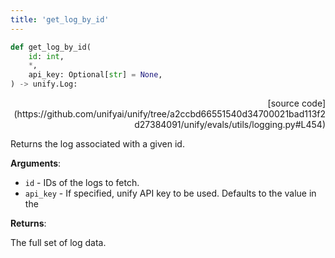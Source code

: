 ```yaml
---
title: 'get_log_by_id'
---
```


```python
def get_log_by_id(
    id: int,
    *,
    api_key: Optional[str] = None,
) -> unify.Log:
```

<p align="right">[source code](https://github.com/unifyai/unify/tree/a2ccbd66551540d34700021bad113f2d27384091/unify/evals/utils/logging.py#L454)</p>

Returns the log associated with a given id.

**Arguments**:

- `id` - IDs of the logs to fetch.
- `api_key` - If specified, unify API key to be used. Defaults to the value in the



**Returns**:

The full set of log data.
